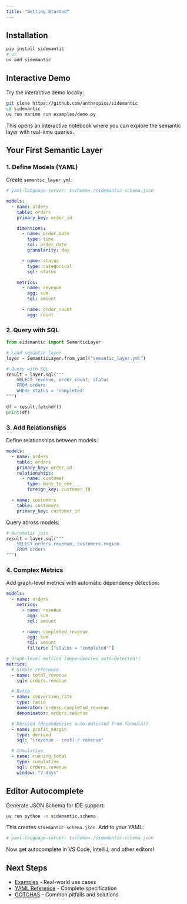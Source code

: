 ```yaml
---
title: "Getting Started"
---
```


## Installation

```bash
pip install sidemantic
# or
uv add sidemantic
```

## Interactive Demo

Try the interactive demo locally:

```bash
git clone https://github.com/anthropics/sidemantic
cd sidemantic
uv run marimo run examples/demo.py
```

This opens an interactive notebook where you can explore the semantic layer with real-time queries.

## Your First Semantic Layer

### 1. Define Models (YAML)

Create `semantic_layer.yml`:

```yaml
# yaml-language-server: $schema=./sidemantic-schema.json

models:
  - name: orders
    table: orders
    primary_key: order_id

    dimensions:
      - name: order_date
        type: time
        sql: order_date
        granularity: day

      - name: status
        type: categorical
        sql: status

    metrics:
      - name: revenue
        agg: sum
        sql: amount

      - name: order_count
        agg: count
```

### 2. Query with SQL

```python
from sidemantic import SemanticLayer

# Load semantic layer
layer = SemanticLayer.from_yaml("semantic_layer.yml")

# Query with SQL
result = layer.sql("""
    SELECT revenue, order_count, status
    FROM orders
    WHERE status = 'completed'
""")

df = result.fetchdf()
print(df)
```

### 3. Add Relationships

Define relationships between models:

```yaml
models:
  - name: orders
    table: orders
    primary_key: order_id
    relationships:
      - name: customer
        type: many_to_one
        foreign_key: customer_id

  - name: customers
    table: customers
    primary_key: customer_id
```

Query across models:

```python
# Automatic join
result = layer.sql("""
    SELECT orders.revenue, customers.region
    FROM orders
""")
```

### 4. Complex Metrics

Add graph-level metrics with automatic dependency detection:

```yaml
models:
  - name: orders
    metrics:
      - name: revenue
        agg: sum
        sql: amount

      - name: completed_revenue
        agg: sum
        sql: amount
        filters: ["status = 'completed'"]

# Graph-level metrics (dependencies auto-detected!)
metrics:
  # Simple reference
  - name: total_revenue
    sql: orders.revenue

  # Ratio
  - name: conversion_rate
    type: ratio
    numerator: orders.completed_revenue
    denominator: orders.revenue

  # Derived (dependencies auto-detected from formula!)
  - name: profit_margin
    type: derived
    sql: "(revenue - cost) / revenue"

  # Cumulative
  - name: running_total
    type: cumulative
    sql: orders.revenue
    window: "7 days"
```

## Editor Autocomplete

Generate JSON Schema for IDE support:

```bash
uv run python -m sidemantic.schema
```

This creates `sidemantic-schema.json`. Add to your YAML:

```yaml
# yaml-language-server: $schema=./sidemantic-schema.json
```

Now get autocomplete in VS Code, IntelliJ, and other editors!

## Next Steps

- [Examples](examples.qmd) - Real-world use cases
- [YAML Reference](YAML_FORMAT.md) - Complete specification
- [GOTCHAS](GOTCHAS.md) - Common pitfalls and solutions
